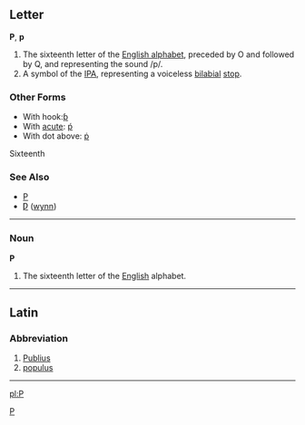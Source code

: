 ==Letter==
'''P''', '''p'''

#The sixteenth letter of the [[Wiktionary:About Roman script|English alphabet]], preceded by O and followed by Q, and representing the sound /p/.
#A symbol of the [[IPA]], representing a voiceless [[bilabial]] [[stop]].
===Other Forms===
*With hook:[[ƥ]]
*With [[acute]]: [[ṕ]]
*With dot above: [[ṗ]]
Sixteenth

===See Also===
*[[P]]
*[[Ƿ]] ([[wynn]])
----

===Noun===
'''P'''

#The sixteenth letter of the [[English]] alphabet.

----

==Latin==
===Abbreviation===

# [[Publius]]
# [[populus]]
----

[[pl:P]][[Category:Latin letters|P]]